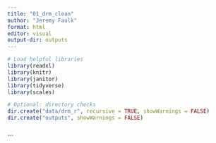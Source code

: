 ```yaml
---
title: "01_drm_clean"
author: "Jeremy Faulk"
format: html
editor: visual
output-dir: outputs
---
```


```r
# Load helpful libraries
library(readxl)
library(knitr)
library(janitor)
library(tidyverse)
library(scales)

# Optional: directory checks
dir.create("data/drm_r", recursive = TRUE, showWarnings = FALSE)
dir.create("outputs", showWarnings = FALSE)

```

```         
```

\`\`\`
